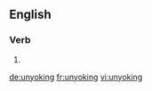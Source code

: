 
==English==

===Verb===
{{head|en}}

# {{present participle of|unyoke}}

[[de:unyoking]]
[[fr:unyoking]]
[[vi:unyoking]]